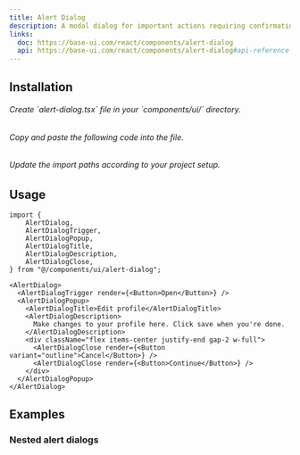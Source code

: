 ```yaml
---
title: Alert Dialog
description: A modal dialog for important actions requiring confirmation.
links:
  doc: https://base-ui.com/react/components/alert-dialog
  api: https://base-ui.com/react/components/alert-dialog#api-reference
---
```


<ComponentViewer name="alert-dialog-demo"/>

## Installation

<Stepper totalSteps={3}>
  <Step stepNumber={1}>
    <h6>Create `alert-dialog.tsx` file in your `components/ui/` directory.</h6>
  </Step>
  <Step stepNumber={2}>
    <h6>Copy and paste the following code into the file.</h6>
    <ComponentSource name="alert-dialog" />
  </Step>
  <Step stepNumber={3}>
    <h6>Update the import paths according to your project setup.</h6>
  </Step>
</Stepper>

## Usage

```tsx
import {
    AlertDialog,
    AlertDialogTrigger,
    AlertDialogPopup,
    AlertDialogTitle,
    AlertDialogDescription,
    AlertDialogClose,
} from "@/components/ui/alert-dialog";
```

```tsx
<AlertDialog>
  <AlertDialogTrigger render={<Button>Open</Button>} />
  <AlertDialogPopup>
    <AlertDialogTitle>Edit profile</AlertDialogTitle>
    <AlertDialogDescription>
      Make changes to your profile here. Click save when you're done.
    </AlertDialogDescription>
    <div className="flex items-center justify-end gap-2 w-full">
      <AlertDialogClose render={<Button variant="outline">Cancel</Button>} />
      <AlertDialogClose render={<Button>Continue</Button>} />
    </div>
  </AlertDialogPopup>
</AlertDialog>
```

## Examples

### Nested alert dialogs

<ComponentViewer className="mt-6" name="alert-nested-dialog-demo"/>

